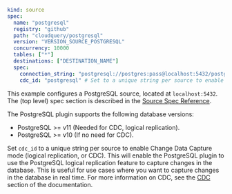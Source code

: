```yaml copy
kind: source
spec:
  name: "postgresql"
  registry: "github"
  path: "cloudquery/postgresql"
  version: "VERSION_SOURCE_POSTGRESQL"
  concurrency: 10000
  tables: ["*"]
  destinations: ["DESTINATION_NAME"]
  spec:
    connection_string: "postgresql://postgres:pass@localhost:5432/postgres?sslmode=disable"
    cdc_id: "postgresql" # Set to a unique string per source to enable Change Data Capture mode (logical replication, or CDC)
```

This example configures a PostgreSQL source, located at `localhost:5432`. The (top level) spec section is described in the [Source Spec Reference](/docs/reference/source-spec).

The PostgreSQL plugin supports the following database versions:

- PostgreSQL >= v11 (Needed for CDC, logical replication).
- PostgreSQL >= v10 (If no need for CDC).

Set `cdc_id` to a unique string per source to enable Change Data Capture mode (logical replication, or CDC). This will enable the PostgreSQL plugin to use the PostgreSQL logical replication feature to capture changes in the database. This is useful for use cases where you want to capture changes in the database in real time. For more information on CDC, see the [CDC](/docs/plugins/sources/postgresql/cdc) section of the documentation.